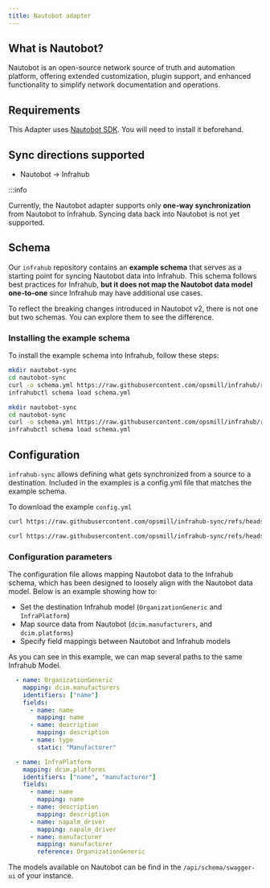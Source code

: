 ```yaml
---
title: Nautobot adapter
---
```



<!-- vale off -->
## What is Nautobot?
<!-- vale on -->

Nautobot is an open-source network source of truth and automation platform, offering extended customization, plugin support, and enhanced functionality to simplify network documentation and operations.

## Requirements

This Adapter uses [Nautobot SDK](https://pypi.org/project/pynautobot).
You will need to install it beforehand.

## Sync directions supported

- Nautobot → Infrahub

:::info

Currently, the Nautobot adapter supports only **one-way synchronization** from Nautobot to Infrahub.
Syncing data back into Nautobot is not yet supported.

## Schema

Our `infrahub` repository contains an **example schema** that serves as a starting point for syncing Nautobot data into Infrahub.
This schema follows best practices for Infrahub, **but it does not map the Nautobot data model one-to-one** since Infrahub may have additional use cases.

To reflect the breaking changes introduced in Nautobot v2, there is not one but two schemas. You can explore them to see the difference.

<Tabs>
  <TabItem value="Nautobot v1">
  <ReferenceLink title="Schema V1" url="https://github.com/opsmill/infrahub/blob/stable/models/examples/nautobot/nautobot-v1.yml" openInNewTab />
  </TabItem>
  <TabItem value="Nautobot v2">
  <ReferenceLink title="Schema V2" url="https://github.com/opsmill/infrahub/blob/stable/models/examples/nautobot/nautobot-v2.yml" openInNewTab />
  </TabItem>
</Tabs>

### Installing the example schema

To install the example schema into Infrahub, follow these steps:

<Tabs>
  <TabItem value="Nautobot v1">

  ```bash
  mkdir nautobot-sync
  cd nautobot-sync
  curl -o schema.yml https://raw.githubusercontent.com/opsmill/infrahub/refs/heads/stable/models/examples/nautobot/nautobot-v1.yml
  infrahubctl schema load schema.yml
  ```

  </TabItem>
  <TabItem value="Nautobot v2">

  ```bash
  mkdir nautobot-sync
  cd nautobot-sync
  curl -o schema.yml https://raw.githubusercontent.com/opsmill/infrahub/refs/heads/stable/models/examples/nautobot/nautobot-v2.yml
  infrahubctl schema load schema.yml
  ```

  </TabItem>
</Tabs>

## Configuration

`infrahub-sync` allows defining what gets synchronized from a source to a destination. Included in the examples is a config.yml file that matches the example schema.

<Tabs>
  <TabItem value="Nautobot v1">
  <ReferenceLink title="config.yml" url="https://github.com/opsmill/infrahub-sync/blob/main/examples/nautobot-v1_to_infrahub/config.yml" openInNewTab />
  </TabItem>
  <TabItem value="Nautobot v2">
  <ReferenceLink title="config.yml" url="https://github.com/opsmill/infrahub-sync/blob/main/examples/nautobot-v2_to_infrahub/config.yml" openInNewTab />
  </TabItem>
</Tabs>

To download the example `config.yml`

<Tabs>
  <TabItem value="Nautobot v1">

  ```bash
  curl https://raw.githubusercontent.com/opsmill/infrahub-sync/refs/heads/main/examples/nautobot-v1_to_infrahub/config.yml > config.yml
  ```

  </TabItem>
  <TabItem value="Nautobot v2">

  ```bash
  curl https://raw.githubusercontent.com/opsmill/infrahub-sync/refs/heads/main/examples/nautobot-v2_to_infrahub/config.yml > config.yml
  ```

  </TabItem>
</Tabs>

### Configuration parameters

The configuration file allows mapping Nautobot data to the Infrahub schema, which has been designed to loosely align with the Nautobot data model.
Below is an example showing how to:

- Set the destination Infrahub model (`OrganizationGeneric` and `InfraPlatform`)
- Map source data from Nautobot (`dcim.manufacturers`, and `dcim.platforms`)
- Specify field mappings between Nautobot and Infrahub models

As you can see in this example, we can map several paths to the same Infrahub Model.

```yaml
  - name: OrganizationGeneric
    mapping: dcim.manufacturers
    identifiers: ["name"]
    fields:
      - name: name
        mapping: name
      - name: description
        mapping: description
      - name: type
        static: "Manufacturer"

  - name: InfraPlatform
    mapping: dcim.platforms
    identifiers: ["name", "manufacturer"]
    fields:
      - name: name
        mapping: name
      - name: description
        mapping: description
      - name: napalm_driver
        mapping: napalm_driver
      - name: manufacturer
        mapping: manufacturer
        reference: OrganizationGeneric
```

The models available on Nautobot can be find in the `/api/schema/swagger-ui` of your instance.

<ReferenceLink title="Nautobot API Docs" url="https://demo.nautobot.com/api/docs" openInNewTab />
